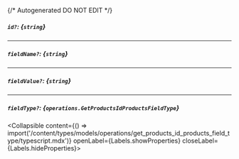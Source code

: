{/* Autogenerated DO NOT EDIT  */}

##### `id?`: *{`string`}*

---
##### `fieldName?`: *{`string`}*

---
##### `fieldValue?`: *{`string`}*

---
##### `fieldType?`: *{`operations.GetProductsIdProductsFieldType`}*
<Collapsible content={() => import('/content/types/models/operations/get_products_id_products_field_type/typescript.mdx')} openLabel={Labels.showProperties} closeLabel={Labels.hideProperties}>
</Collapsible>


